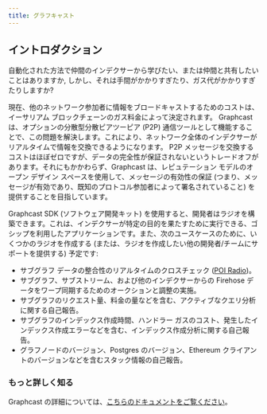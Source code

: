 ```yaml
---
title: グラフキャスト
---
```


## イントロダクション

自動化された方法で仲間のインデクサーから学びたい、または仲間と共有したいことはありますか, しかし、それは手間がかかりすぎたり、ガス代がかかりすぎたりしますか?

現在、他のネットワーク参加者に情報をブロードキャストするためのコストは、イーサリアム ブロックチェーンのガス料金によって決定されます。 Graphcast は、オプションの分散型分散ピアツーピア (P2P) 通信ツールとして機能することで、この問題を解決します。これにより、ネットワーク全体のインデクサーがリアルタイムで情報を交換できるようになります。 P2P メッセージを交換するコストはほぼゼロですが、データの完全性が保証されないというトレードオフがあります。それにもかかわらず、Graphcast は、レピュテーション モデルのオープン デザイン スペースを使用して、メッセージの有効性の保証 (つまり、メッセージが有効であり、既知のプロトコル参加者によって署名されていること) を提供することを目指しています。

Graphcast SDK (ソフトウェア開発キット) を使用すると、開発者はラジオを構築できます。これは、インデクサーが特定の目的を果たすために実行できる、ゴシップを利用したアプリケーションです。また、次のユースケースのために、いくつかのラジオを作成する (または、ラジオを作成したい他の開発者/チームにサポートを提供する) 予定です:

-   サブグラフ データの整合性のリアルタイムのクロスチェック ([POI Radio](https://docs.graphops.xyz/graphcast/radios/poi-radio))。
-   サブグラフ、サブストリーム、および他のインデクサーからの Firehose データをワープ同期するためのオークションと調整の実施。
-   サブグラフのリクエスト量、料金の量などを含む、アクティブなクエリ分析に関する自己報告。
-   サブグラフのインデックス作成時間、ハンドラー ガスのコスト、発生したインデックス作成エラーなどを含む、インデックス作成分析に関する自己報告。
-   グラフノードのバージョン、Postgres のバージョン、Ethereum クライアントのバージョンなどを含むスタック情報の自己報告。

### もっと詳しく知る

Graphcast の詳細については、[こちらのドキュメントをご覧ください](https://docs.graphops.xyz/graphcast/intro)。
